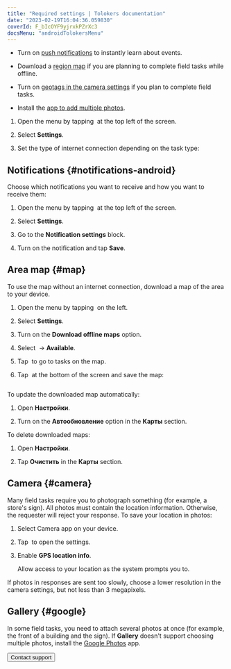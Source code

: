 ```yaml
---
title: "Required settings | Tolokers documentation"
date: "2023-02-19T16:04:36.059830"
coverId: F_bIcOYF9yjrxkPZrXc3
docsMenu: "androidTolokersMenu"
---
```



<SettingsContent1/>

- Turn on [push notifications](#notifications-android) to instantly learn about events.

- Download a [region map](#map) if you are planning to complete field tasks while offline.

- Turn on [geotags in the camera settings](#camera) if you plan to complete field tasks.

- Install the [app to add multiple photos](#google).

<SettingsContent2/>

1. Open the menu by tapping <img src="https://tlkfrontprod.azureedge.net/portal-production/static/uploaded/images/1676448834501/1676448834501_original_png.png" alt="" /> at the top left of the screen.

1. Select **Settings**.

1. Set the type of internet connection depending on the task type:

    <SettingsContent3/>

## Notifications {#notifications-android}

Choose which notifications you want to receive and how you want to receive them:

1. Open the menu by tapping <img src="https://tlkfrontprod.azureedge.net/portal-production/static/uploaded/images/1676448834501/1676448834501_original_png.png" alt="" /> at the top left of the screen.

1. Select **Settings**.

1. Go to the **Notification settings** block.

1. Turn on the notification and tap **Save**.

## Area map {#map}

To use the map without an internet connection, download a map of the area to your device.

1. Open the menu by tapping <img src="https://tlkfrontprod.azureedge.net/portal-production/static/uploaded/images/1676448834501/1676448834501_original_png.png" alt="" /> on the left.

1. Select **Settings**.

1. Turn on the **Download offline maps** option.

1. Select <img src="https://tlkfrontprod.azureedge.net/portal-production/static/uploaded/images/1676448834501/1676448834501_original_svg.svg" alt="" /> → **Available**.

1. Tap <img src="https://tlkfrontprod.azureedge.net/portal-production/static/uploaded/images/1676448795481/1676448795481_original_svg.svg" alt="" /> to go to tasks on the map.

1. Tap <img src="https://tlkfrontprod.azureedge.net/portal-production/static/uploaded/images/1676448782111/1676448782111_original_svg.svg" alt="" /> at the bottom of the screen and save the map:

    <Image width="300px" withBackground imageId="1676448858782" alt="" />

To update the downloaded map automatically:

1. Open **Настройки**.

1. Turn on the **Автообновление** option in the **Карты** section.

To delete downloaded maps:

1. Open **Настройки**.

1. Tap **Очистить** in the **Карты** section.

## Camera {#camera}

Many field tasks require you to photograph something (for example, a store's sign). All photos must contain the location information. Otherwise, the requester will reject your response. To save your location in photos:

1. Select Camera app on your device.

1. Tap <img src="https://tlkfrontprod.azureedge.net/portal-production/static/uploaded/images/1676733319098/1676733319098_original_svg.svg" alt="" /> to open the settings.

1. Enable **GPS location info**.

    <Note mode="note" title="Note">

    Allow access to your location as the system prompts you to.

    </Note>

If photos in responses are sent too slowly, choose a lower resolution in the camera settings, but not less than 3 megapixels.

## Gallery {#google}

In some field tasks, you need to attach several photos at once (for example, the front of a building and the sign). If **Gallery** doesn't support choosing multiple photos, install the [Google Photos](https://play.google.com/store/apps/details?id=com.google.android.apps.photos) app.

<Button themeColor="light" view="default" size="l" type="link" url="../troubleshooting/support?form-source=settings">Contact support</Button>
